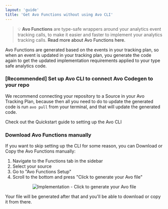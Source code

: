 ```yaml
---
layout: 'guide'
title: 'Get Avo Functions without using Avo CLI'
---
```


> 💡 **Avo Functions** are type-safe wrappers around your analytics event tracking calls, 
to make it easier and faster to implement your analytics tracking calls. <Link passHref href="/implementation/devs-101"><a>Read more about Avo Functions here.</a></Link> 

Avo Functions are generated based on the events in your tracking plan, so when 
an event is updated in your tracking plan, you generate the code again to get the 
updated implementation requirements applied to your type safe analytics code.

### [Recommended] Set up Avo CLI to connect Avo Codegen to your repo
We recommend connecting your repository to a Source in your Avo Tracking Plan, because 
then all you need to do to update the generated code is run `avo pull` from your 
terminal, and that will update the generated code. 

<Link passHref href="/implementation/cli"><a>Check out the Quickstart guide to setting up the Avo CLI</a></Link>

### Download Avo Functions manually

If you want to skip setting up the CLI for some reason, you can Download or Copy 
the Avo Functions manually:
1. Navigate to the Functions tab in the sidebar
2. Select your source
3. Go to "Avo Functions Setup"
4. Scroll to the bottom and press "Click to generate your Avo file"

<center style={{ marginBottom: 16 + 'px' }}>
  <img
    src={require('../../images/generate-avo-file-manually.png')}
    alt="Implementation - Click to generate your Avo file"
  />
</center>

Your file will be generated after that and you'll be able to download or copy it from there.
